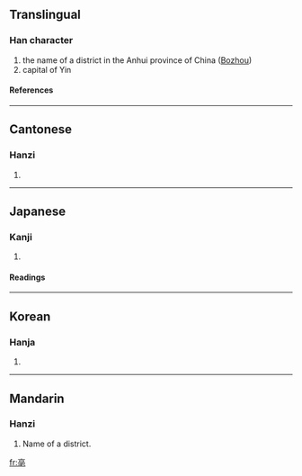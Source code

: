 ==Translingual==
===Han character===
{{Han char|rn=8|rad=亠|as=08|sn=10|four=0071<sub>4</sub>|canj=卜口月心 (YRBP)}}
# the name of a district in the Anhui province of China ([[wikipedia:Bozhou|Bozhou]])
# capital of Yin
====References====
{{Han ref|kx=0089.090|dkj=00312|dj=0188.230|hdz=10287.090|uh=4EB3|ud=20147|bh=ADBD|bd=44477}}
----

==Cantonese==
===Hanzi===
{{yue-hanzi|jyut=|y=bok3}}
# {{defn|Cantonese}}
----
==Japanese==
===Kanji===
{{ja-kanji|grade=|rs=亠08}}
# {{defn|Japanese}}
====Readings====
{{ja-readings|on=[[はく]] (haku), [[ばく]] (baku)|kun=}}
----
==Korean==
===Hanja===
{{ko-hanja|hangeul=박|rv=bak|mr=pak}}
# {{defn|Korean}}
----
==Mandarin==
===Hanzi===
{{cmn-hanzi|pin=[[bó]] ([[bo2]]) [PRC], [[bò]] ([[bo4]]) [ROC], [[dàn]] ([[dan4]])|wg=po<sup>2</sup> [PRC], po<sup>4</sup> [ROC], tan<sup>4</sup>}}
# Name of a district.

[[fr:亳]]